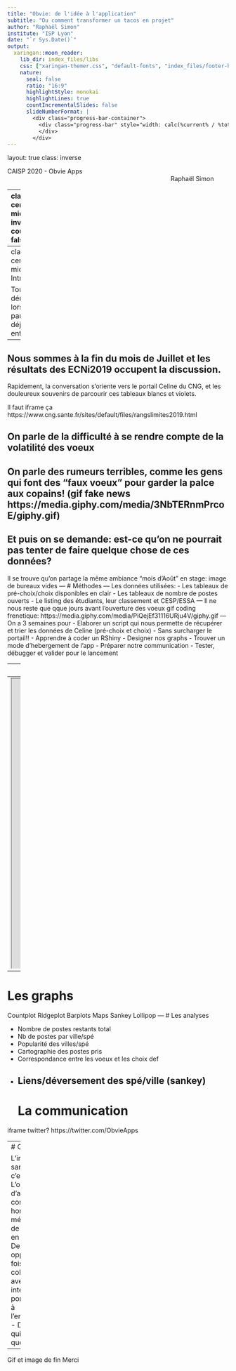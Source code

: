 ```yaml
---
title: "Obvie: de l'idée à l'application"
subtitle: "Ou comment transformer un tacos en projet"
author: "Raphaël Simon"
institute: "ISP Lyon"
date: "`r Sys.Date()`"
output:
  xaringan::moon_reader:
    lib_dir: index_files/libs
    css: ["xaringan-themer.css", "default-fonts", "index_files/footer-header.css", "index_files/mycss.css", "default"]
    nature:
      seal: false
      ratio: "16:9"
      highlightStyle: monokai
      highlightLines: true
      countIncrementalSlides: false
      slideNumberFormat: |
        <div class="progress-bar-container">
          <div class="progress-bar" style="width: calc(%current% / %total% * 100%);">
          </div>
        </div>
---
```

layout: true
class: inverse

<div class="my-footer"><span>CAISP 2020 - Obvie Apps    
&emsp;&emsp;&emsp;&emsp;&emsp;&emsp;&emsp;&emsp;&emsp;&emsp;&emsp;&emsp;&emsp;
&emsp;&emsp;&emsp;&emsp;&emsp;&emsp;&emsp;&emsp;&emsp;&emsp;&emsp;&emsp;&emsp;
Raphaël Simon</span></div>  

<style>
.remark-slide-number {
  position: inherit;
}

.remark-slide-number .progress-bar-container {
  position: absolute;
  bottom: 0;
  height: 4px;
  display: block;
  left: 0;
  right: 0;
}

.remark-slide-number .progress-bar {
  height: 100%;
  background-color: red;
}
</style>
---
class: center, middle, inverse
count: false

# .warm-yellow[Obvie: de l'idée à l'application .font30[(*)]]
.footnotes[.font80[<i>* Ou comment transformer un tacos en projet</i>]]
## .light-cool-grey[Raphaël SIMON]
### .light-blue[CAISP 2020]

```r
options(htmltools.dir.version = FALSE)
knitr::opts_chunk$set(echo = FALSE)
```

```r
library(xaringanthemer)
style_mono_accent(
  base_color = "#1c5253",
  header_font_google = google_font("Roboto Condensed"),
  text_font_google   = google_font("Roboto Mono", "300", "300i"),
  code_font_google   = google_font("Fira Mono")
)
```

---
class: center, middle
# Introduction

Tout démarre lors d'une pause déjeuner entre ISP
---
Nous sommes à la fin du mois de Juillet et les résultats des ECNi2019 occupent la discussion.
---
Rapidement, la conversation s'oriente vers le portail Celine du CNG, et les douleureux souvenirs de parcourir ces tableaux blancs et violets.

Il faut iframe ça https://www.cng.sante.fr/sites/default/files/rangslimites2019.html

On parle de la difficulté à se rendre compte de la volatilité des voeux
---
On parle des rumeurs terribles, comme les gens qui font des "faux voeux" pour garder la palce aux copains! (gif fake news https://media.giphy.com/media/3NbTERnmPrcoE/giphy.gif)
---
Et puis on se demande: est-ce qu'on ne pourrait pas tenter de faire quelque chose de ces données?
---
Il se trouve qu'on partage la même ambiance "mois d'Août" en stage:
image de bureaux vides
---
# Méthodes
---
Les données utilisées:
- Les tableaux de pré-choix/choix disponibles en clair
- Les tableaux de nombre de postes ouverts
- Le listing des étudiants, leur classement et CESP/ESSA 
---
Il ne nous reste que qque jours avant l'ouverture des voeux
gif coding frenetique: https://media.giphy.com/media/PiQejEf31116URju4V/giphy.gif
---
On a 3 semaines pour
- Elaborer un script qui nous permette de récupérer et trier les données de Celine (pré-choix et choix)
  - Sans surcharger le portail!!
- Apprendre à coder un RShiny
- Designer nos graphs
- Trouver un mode d'hebergement de l'app
- Préparer notre communication
- Tester, débugger et valider pour le lancement  

---
# Resultats
---
<iframe src="https://rsapps.shinyapps.io/celineapp" width="1150" height="660" ></iframe> 

---
# Les graphs
Countplot
Ridgeplot
Barplots
Maps
Sankey
Lollipop
---
# Les analyses

- Nombre de postes restants total
- Nb de postes par ville/spé
- Popularité des villes/spé
- Cartographie des postes pris
- Correspondance entre les voeux et les choix def
- Liens/déversement des spé/ville (sankey)
---
# La communication

iframe twitter? https://twitter.com/ObvieApps


---
# Conclusion

L'internat de santé publique c'est:
- L'occasion d'acquérir des compétences hors de la médecine et de les mettre en pratique 
- Des opportunités à foison de collaborer avec vos co-internes
- La porte ouverte à l'entreprenariat
- Des tacos qui sont plus que des tacos
---
Gif et image de fin
Merci
